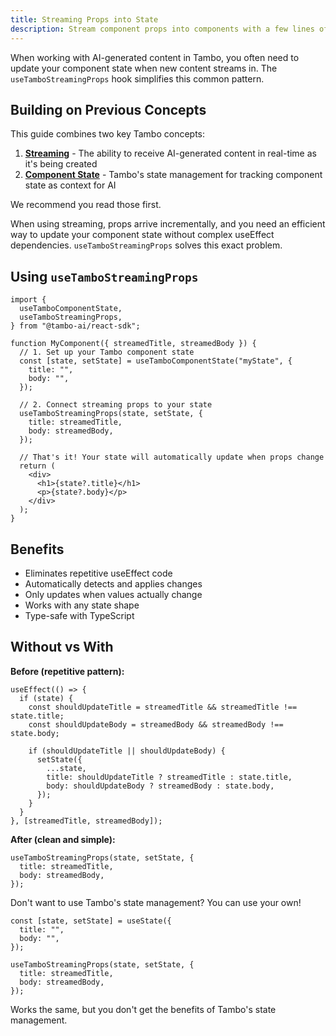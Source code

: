 ```yaml
---
title: Streaming Props into State
description: Stream component props into components with a few lines of code and no need for useEffect dependency hell.
---
```


When working with AI-generated content in Tambo, you often need to update your component state when new content streams in. The `useTamboStreamingProps` hook simplifies this common pattern.

## Building on Previous Concepts

This guide combines two key Tambo concepts:

1. **[Streaming](/docs/concepts/streaming)** - The ability to receive AI-generated content in real-time as it's being created
2. **[Component State](/docs/concepts/component-state)** - Tambo's state management for tracking component state as context for AI

We recommend you read those first.

When using streaming, props arrive incrementally, and you need an efficient way to update your component state without complex useEffect dependencies. `useTamboStreamingProps` solves this exact problem.

## Using `useTamboStreamingProps`

```tsx
import {
  useTamboComponentState,
  useTamboStreamingProps,
} from "@tambo-ai/react-sdk";

function MyComponent({ streamedTitle, streamedBody }) {
  // 1. Set up your Tambo component state
  const [state, setState] = useTamboComponentState("myState", {
    title: "",
    body: "",
  });

  // 2. Connect streaming props to your state
  useTamboStreamingProps(state, setState, {
    title: streamedTitle,
    body: streamedBody,
  });

  // That's it! Your state will automatically update when props change
  return (
    <div>
      <h1>{state?.title}</h1>
      <p>{state?.body}</p>
    </div>
  );
}
```

## Benefits

- Eliminates repetitive useEffect code
- Automatically detects and applies changes
- Only updates when values actually change
- Works with any state shape
- Type-safe with TypeScript

## Without vs With

**Before (repetitive pattern):**

```tsx
useEffect(() => {
  if (state) {
    const shouldUpdateTitle = streamedTitle && streamedTitle !== state.title;
    const shouldUpdateBody = streamedBody && streamedBody !== state.body;

    if (shouldUpdateTitle || shouldUpdateBody) {
      setState({
        ...state,
        title: shouldUpdateTitle ? streamedTitle : state.title,
        body: shouldUpdateBody ? streamedBody : state.body,
      });
    }
  }
}, [streamedTitle, streamedBody]);
```

**After (clean and simple):**

```tsx
useTamboStreamingProps(state, setState, {
  title: streamedTitle,
  body: streamedBody,
});
```

Don't want to use Tambo's state management? You can use your own!

```tsx
const [state, setState] = useState({
  title: "",
  body: "",
});

useTamboStreamingProps(state, setState, {
  title: streamedTitle,
  body: streamedBody,
});
```

Works the same, but you don't get the benefits of Tambo's state management.
